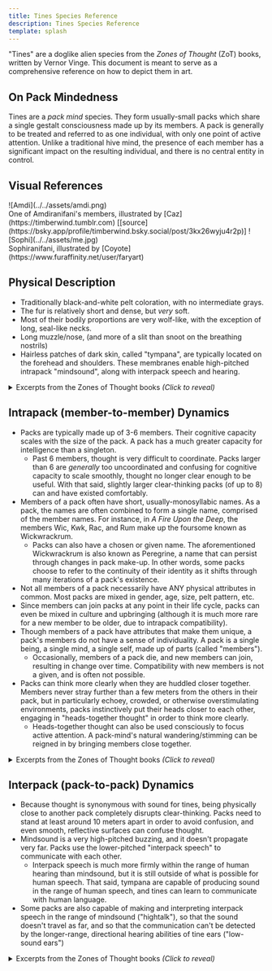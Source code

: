 ```yaml
---
title: Tines Species Reference
description: Tines Species Reference
template: splash
---
```


"Tines" are a doglike alien species from the *Zones of Thought* (ZoT) books, written by Vernor Vinge. This document is meant to serve as a comprehensive reference on how to depict them in art.

## On Pack Mindedness
Tines are a *pack mind* species. They form usually-small packs which share a single gestalt consciousness made up by its members. A pack is generally to be treated and referred to as one individual, with only one point of active attention. Unlike a traditional hive mind, the presence of each member has a significant impact on the resulting individual, and there is no central entity in control.

## Visual References
<CardGrid>
<Card>
![Amdi](../../assets/amdi.png)<br/>
One of Amdiranifani's members, illustrated by [Caz](https://timberwind.tumblr.com) [[source](https://bsky.app/profile/timberwind.bsky.social/post/3kx26wyju4r2p)]
</Card>
<Card>
![Sophi](../../assets/me.jpg)<br/>
Sophiranifani, illustrated by [Coyote](https://www.furaffinity.net/user/faryart)
</Card>
</CardGrid>

## Physical Description
- Traditionally black-and-white pelt coloration, with no intermediate grays.
- The fur is relatively short and dense, but *very* soft.
- Most of their bodily proportions are very wolf-like, with the exception of long, seal-like necks.
- Long muzzle/nose, (and more of a slit than snoot on the breathing nostrils)
- Hairless patches of dark skin, called "tympana", are typically located on the forehead and shoulders. These membranes enable high-pitched intrapack "mindsound", along with interpack speech and hearing.

<details>
<summary>Excerpts from the Zones of Thought books <i>(Click to reveal)</i></summary>

<blockquote>
<p>Considering all the thousands of years that dogs have been bred by humans (and others), this could have been some oddball breed ... but only just. The hair was short and dense, a deep velour of black and white. The two tones lay in broad swaths with no intermediate grays. This one’s entire head was black, its haunches split between white and black. The tail was a short, unimpressive flap covering its rear. There were hairless patches on its shoulders and head, where Jefri could see black skin. But the strangest thing was the long, supple neck. It would look more natural in a sea’mal than a dog.</p>
<p>Jefri wiggled his fingers, and the puppy's eyes widened, revealing an edge of white around the iris.</p>
<p>—Vernor Vinge, <cite>A Fire Upon the Deep, Chapter 5</cite></p>
</blockquote>

</details>

## Intrapack (member-to-member) Dynamics
- Packs are typically made up of 3-6 members. Their cognitive capacity scales with the size of the pack. A pack has a much greater capacity for intelligence than a singleton.
	- Past 6 members, thought is very difficult to coordinate. Packs larger than 6 are *generally* too uncoordinated and confusing for cognitive capacity to scale smoothly, thought no longer clear enough to be useful. With that said, slightly larger clear-thinking packs (of up to 8) can and have existed comfortably.
- Members of a pack often have short, usually-monosyllabic names. As a pack, the names are often combined to form a single name, comprised of the member names. For instance, in *A Fire Upon the Deep*, the members Wic, Kwk, Rac, and Rum make up the foursome known as Wickwrackrum.
	- Packs can also have a chosen or given name. The aforementioned Wickwrackrum is also known as Peregrine, a name that can persist through changes in pack make-up. In other words, some packs choose to refer to the continuity of their identity as it shifts through many iterations of a pack's existence.
- Not all members of a pack necessarily have ANY physical attributes in common. Most packs are mixed in gender, age, size, pelt pattern, etc.
- Since members can join packs at any point in their life cycle, packs can even be mixed in culture and upbringing (although it is much more rare for a new member to be older, due to intrapack compatibility).
- Though members of a pack have attributes that make them unique, a pack's members do not have a sense of individuality. A pack is a single being, a single mind, a single self, made up of parts (called "members").
	- Occasionally, members of a pack die, and new members can join, resulting in change over time. Compatibility with new members is not a given, and is often not possible.
- Packs can think more clearly when they are huddled closer together. Members never stray further than a few meters from the others in their pack, but in particularly echoey, crowded, or otherwise overstimulating environments, packs instinctively put their heads closer to each other, engaging in "heads-together thought" in order to think more clearly.
	- Heads-together thought can also be used consciously to focus active attention. A pack-mind's natural wandering/stimming can be reigned in by bringing members close together.

<details>
<summary>Excerpts from the Zones of Thought books <i>(Click to reveal)</i></summary>

<blockquote>
<p>It didn’t take Jefri long to realize that the puppies were driven by a single mind. When they ran around him, some would always sit a little way off, their graceful necks arching this way and that—and the runners seemed to know exactly what the others saw. He couldn’t hide things behind his back if there was even one of them to alert the others. For a while he thought they were somehow talking to each other. But it was more than that: when he watched them unfasten his shoes or draw a picture—the heads and mouths and paws cooperated so perfectly, like the fingers on a person’s hands. Jefri didn’t reason things out so explicitly; but over a period of days he came to think of all the puppies together as a single friend.</p>
<p>—Vernor Vinge, <cite>A Fire Upon the Deep, Chapter 14</cite></p>
</blockquote>

<blockquote>
<p>“Wic-Kwk-Rac-Rum looked ahead. He was almost out of it; the south edge of the wreckage. He dragged himself to a patch of clean ground. Parts of him vomited, and he collapsed. Sanity slowly returned. Wickwrackrum looked up, saw Jaqueramaphan just inside the mob. Scriber was a big fellow, a sixsome, but he was having at least as bad a time as Peregrine. He staggered from side to side, eyes wide, snapping at himself and others.</p>
<p>—Vernor Vinge, <cite>A Fire Upon the Deep, Chapter 4</cite></p>
</blockquote>

<blockquote>
<p>Woodcarver, but so … misarranged. One member was so old it had to be helped by the rest. Two were scarcely more than puppies, and one of those a constant drooler. The largest member was white-eyed blind. It was the sort of thing you might see in a waterfront slum, or in the last generation of incest.</p>
<p>—Vernor Vinge, <cite>A Fire Upon the Deep, Chapter 11</cite></p>
</blockquote>

<blockquote>
<p>Steel watched a digger pack at the bottom of one of the trenches. There were thirty members, so close to each other that their shoulders sometimes touched. It was an enormous mob, but there was nothing of an orgy about the association. Even before Woodcarver, construction and factory guilds had been doing this sort of thing: The thirty-member pack below was probably not as bright as a threesome. The front rank of ten swung mattocks in unison, carving steadily into the wall of dirt. When their heads and mattocks were extended high, the ten members behind them darted forward to scoop back the dirt and rocks that had just been freed. Behind them, a third tier of members hauled the dirt from the pit. Making it work was a complicated bit of timing — the earth was not homogeneous — but it was well within the mental ability of the pack.</p>
<p>—Vernor Vinge, <cite>A Fire Upon the Deep, Chapter 23</cite></p>
</blockquote>

</details>

## Interpack (pack-to-pack) Dynamics
- Because thought is synonymous with sound for tines, being physically close to another pack completely disrupts clear-thinking. Packs need to stand at least around 10 meters apart in order to avoid confusion, and even smooth, reflective surfaces can confuse thought.
- Mindsound is a very high-pitched buzzing, and it doesn't propagate very far. Packs use the lower-pitched "interpack speech" to communicate with each other.
	- Interpack speech is much more firmly within the range of human hearing than mindsound, but it is still outside of what is possible for human speech. That said, tympana are capable of producing sound in the range of human speech, and tines can learn to communicate with human language.
- Some packs are also capable of making and interpreting interpack speech in the range of mindsound ("hightalk"), so that the sound doesn't travel as far, and so that the communication can't be detected by the longer-range, directional hearing abilities of tine ears ("low-sound ears")

<details>
<summary>Excerpts from the Zones of Thought books <i>(Click to reveal)</i></summary>

<blockquote>
<p>They stared at each other for a moment, then Scriber made silly squirling gestures at his shoulder tympana. _Listen up_. “Can you talk like this?” His voice came very high-pitched, up where some people can’t make voluntary conversation, where low-sound ears are deaf. Hightalk could be confusing, but it was very directional and faded quickly with distance; no one else would hear them. Peregrine nodded, “Hightalk is no problem.” The trick was to use tones pure enough not to confuse.</p>
<p>—Vernor Vinge, <cite>A Fire Upon the Deep, Chapter 2</cite></p>
</blockquote>

<blockquote>
<p>"Be careful!" Jefri said, jerking back his hand. He remembered the grownups' teeth. Suddenly the air was full of gobbling and buzzing. Hmp. They sounded more like goofy birds than dogs. One of the other pups came forward. It extended a sleek nose toward Jefri. "Be careful!" it said, a perfect playback of the boy's voice ... yet its mouth was closed.</p>
<p>—Vernor Vinge, <cite>A Fire Upon the Deep, Chapter 5</cite></p>
</blockquote>

</details>
